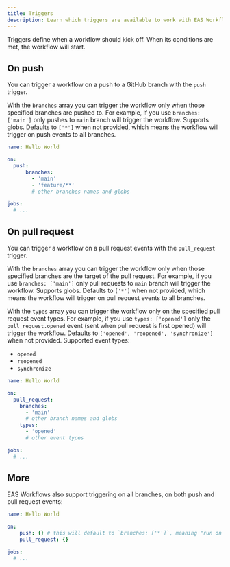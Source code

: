 ```yaml
---
title: Triggers
description: Learn which triggers are available to work with EAS Workflows.
---
```


Triggers define when a workflow should kick off. When its conditions are met, the workflow will start.

## On push

You can trigger a workflow on a push to a GitHub branch with the `push` trigger.

With the `branches` array you can trigger the workflow only when those specified branches are pushed to. For example, if you use `branches: ['main']` only pushes to `main` branch will trigger the workflow. Supports globs. Defaults to `['*']` when not provided, which means the workflow will trigger on push events to all branches.

```yaml .eas/workflows/hello-world.yml
name: Hello World

on:
  push:
	  branches:
	    - 'main'
	    - 'feature/**'
	    # other branches names and globs

jobs:
  # ...
```

## On pull request

You can trigger a workflow on a pull request events with the `pull_request` trigger.

With the `branches` array you can trigger the workflow only when those specified branches are the target of the pull request. For example, if you use `branches: ['main']` only pull requests to `main` branch will trigger the workflow. Supports globs. Defaults to `['*']` when not provided, which means the workflow will trigger on pull request events to all branches.

With the `types` array you can trigger the workflow only on the specified pull request event types. For example, if you use `types: ['opened']` only the `pull_request.opened` event (sent when pull request is first opened) will trigger the workflow. Defaults to `['opened', 'reopened', 'synchronize']` when not provided. Supported event types:
- `opened`
- `reopened`
- `synchronize`

```yaml .eas/workflows/hello-world.yml
name: Hello World

on:
  pull_request:
    branches:
      - 'main'
      # other branch names and globs
    types:
      - 'opened'
      # other event types

jobs:
  # ...
```

## More

EAS Workflows also support triggering on all branches, on both push and pull request events:

```yaml .eas/workflows/hello-world.yml
name: Hello World

on:
	push: {} # this will default to `branches: ['*']`, meaning "run on all branches"
	pull_request: {}

jobs:
  # ...
```
